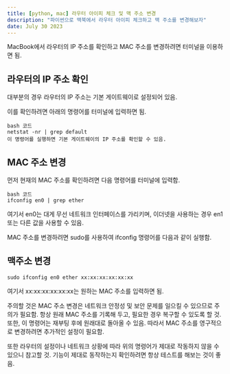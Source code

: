 ```yaml
---
title: [python, mac] 라우터 아이피 체크 및 맥 주소 변경
description: "파이썬으로 맥북에서 라우터 아이피 체크하고 맥 주소를 변경해보자"
date: July 30 2023
---
```

MacBook에서 라우터의 IP 주소를 확인하고 MAC 주소를 변경하려면 터미널을 이용하면 됨.

## 라우터의 IP 주소 확인
대부분의 경우 라우터의 IP 주소는 기본 게이트웨이로 설정되어 있음. 

이를 확인하려면 아래의 명령어를 터미널에 입력하면 됨.
```
bash 코드
netstat -nr | grep default
이 명령어를 실행하면 기본 게이트웨이의 IP 주소를 확인할 수 있음.
```
## MAC 주소 변경
먼저 현재의 MAC 주소를 확인하려면 다음 명령어를 터미널에 입력함.
```
bash 코드
ifconfig en0 | grep ether

```
여기서 en0는 대게 무선 네트워크 인터페이스를 가리키며, 이더넷을 사용하는 경우 en1 또는 다른 값을 사용할 수 있음.

MAC 주소를 변경하려면 sudo를 사용하여 ifconfig 명령어를 다음과 같이 실행함.
## 맥주소 변경
```
sudo ifconfig en0 ether xx:xx:xx:xx:xx:xx
```
여기서 xx:xx:xx:xx:xx:xx는 원하는 MAC 주소를 입력하면 됨.

주의할 것은 MAC 주소 변경은 네트워크 안정성 및 보안 문제를 일으킬 수 있으므로 주의가 필요함. 항상 원래 MAC 주소를 기록해 두고, 필요한 경우 복구할 수 있도록 할 것. 또한, 이 명령어는 재부팅 후에 원래대로 돌아올 수 있음. 따라서 MAC 주소를 영구적으로 변경하려면 추가적인 설정이 필요함.

또한 라우터의 설정이나 네트워크 상황에 따라 위의 명령어가 제대로 작동하지 않을 수 있으니 참고할 것. 기능이 제대로 동작하는지 확인하려면 항상 테스트를 해보는 것이 좋음.



